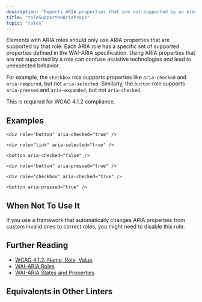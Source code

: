```yaml
---
description: "Reports ARIA properties that are not supported by an element's role."
title: "roleSupportedAriaProps"
topic: "rules"
---
```



<RuleSummary plugin="jsx" rule="roleSupportedAriaProps" />

Elements with ARIA roles should only use ARIA properties that are supported by that role.
Each ARIA role has a specific set of supported properties defined in the WAI-ARIA specification.
Using ARIA properties that are not supported by a role can confuse assistive technologies and lead to unexpected behavior.

For example, the `checkbox` role supports properties like `aria-checked` and `aria-required`, but not `aria-selected`.
Similarly, the `button` role supports `aria-pressed` and `aria-expanded`, but not `aria-checked`.

This is required for WCAG 4.1.2 compliance.

## Examples

<Tabs>
<TabItem label="❌ Incorrect">

```tsx
<div role="button" aria-checked="true" />
```

```tsx
<div role="link" aria-selected="true" />
```

```tsx
<button aria-checked="false" />
```

</TabItem>
<TabItem label="✅ Correct">

```tsx
<div role="button" aria-pressed="true" />
```

```tsx
<div role="checkbox" aria-checked="true" />
```

```tsx
<button aria-pressed="true" />
```

</TabItem>
</Tabs>

## When Not To Use It

If you use a framework that automatically changes ARIA properties from custom invalid ones to correct roles, you might need to disable this rule.

## Further Reading

- [WCAG 4.1.2: Name, Role, Value](https://www.w3.org/WAI/WCAG21/Understanding/name-role-value)
- [WAI-ARIA Roles](https://www.w3.org/TR/wai-aria-1.2/#role_definitions)
- [WAI-ARIA States and Properties](https://www.w3.org/TR/wai-aria-1.2/#state_prop_def)

## Equivalents in Other Linters

<RuleEquivalents pluginId="jsx" ruleId="roleSupportedAriaProps" />
